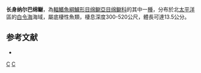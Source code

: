 {{Speciesbox
| taxon = Nalbantichthys elongatus
| binomial_authority = [[Schultz|Schultz]], 1967
| status = NE
| status_system = IUCN3.1
}}

'''长身纳尔巴绵鳚'''，為[[輻鰭魚綱|輻鰭魚綱]][[鱸形目|鱸形目]][[绵鳚亞目|绵鳚亞目]][[绵鳚科|绵鳚科]]的其中一[[種|種]]，分布於北[[太平洋|太平洋]]區的[[白令海|白令海]]海域，屬底棲性魚類，棲息深度300-520公尺，體長可達13.5公分。

==参考文献==
*{{FishBase_species|genus=Nalbantichthys|species=elongatus|year=2012|month=3}}

{{鱸形目小作品}}

{{Taxonbar}}
[[Category:1967年描述的鱼类|C]]
[[Category:纳尔巴绵鳚属|C]]